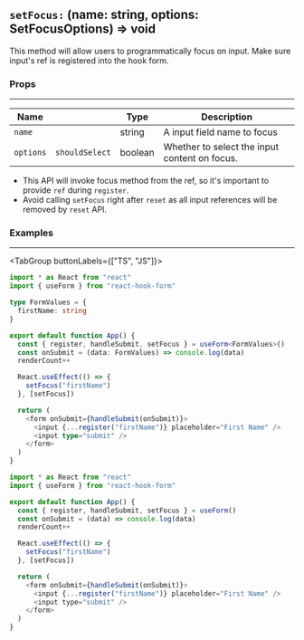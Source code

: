 ## `setFocus:` <TypeText>(name: string, options: SetFocusOptions) => void</TypeText>

This method will allow users to programmatically focus on input. Make sure input's ref is registered into the hook form.

### Props

---

| Name      |                | Type                         | Description                                   |
| --------- | -------------- | ---------------------------- | --------------------------------------------- |
| `name`    |                | <TypeText>string</TypeText>  | A input field name to focus                   |
| `options` | `shouldSelect` | <TypeText>boolean</TypeText> | Whether to select the input content on focus. |

<Admonition type="important" title="Rules">

- This API will invoke focus method from the ref, so it's important to provide `ref` during `register`.
- Avoid calling `setFocus` right after `reset` as all input references will be removed by `reset` API.

</Admonition>

### Examples

---

<TabGroup buttonLabels={["TS", "JS"]}>

```typescript copy sandbox="https://codesandbox.io/s/setfocus-rolus"
import * as React from "react"
import { useForm } from "react-hook-form"

type FormValues = {
  firstName: string
}

export default function App() {
  const { register, handleSubmit, setFocus } = useForm<FormValues>()
  const onSubmit = (data: FormValues) => console.log(data)
  renderCount++

  React.useEffect(() => {
    setFocus("firstName")
  }, [setFocus])

  return (
    <form onSubmit={handleSubmit(onSubmit)}>
      <input {...register("firstName")} placeholder="First Name" />
      <input type="submit" />
    </form>
  )
}
```

```javascript copy sandbox="https://codesandbox.io/s/setfocus-rolus"
import * as React from "react"
import { useForm } from "react-hook-form"

export default function App() {
  const { register, handleSubmit, setFocus } = useForm()
  const onSubmit = (data) => console.log(data)
  renderCount++

  React.useEffect(() => {
    setFocus("firstName")
  }, [setFocus])

  return (
    <form onSubmit={handleSubmit(onSubmit)}>
      <input {...register("firstName")} placeholder="First Name" />
      <input type="submit" />
    </form>
  )
}
```

</TabGroup>
